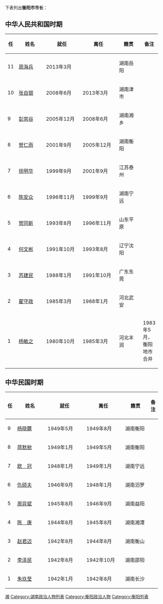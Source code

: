 下表列出'''衡阳市市长'''：

==中华人民共和国时期==
{| class="wikitable"
! 任
! style="width:6em;" | 姓名 
! style="width:8em;" | 就任 
! style="width:8em;" | 离任 
! style="width:5em;" | 籍贯 
! 备注
|-
| 11 || [[周海兵|周海兵]] || 2013年3月 || ||湖南岳阳||
|-
| 10 || [[张自银|张自银]] || 2008年6月 || 2013年3月 ||湖南津市|| 
|-
| 9 || [[彭崇谷|彭崇谷]] || 2005年12月 || 2008年6月 ||湖南湘乡|| 
|-
| 8 || [[贺仁雨|贺仁雨]] || 2001年9月 || 2005年12月 ||湖南衡阳|| 
|-
| 7 || [[徐明华|徐明华]] || 1999年9月 || 2001年9月 ||江苏泰州|| 
|-
| 6 || [[陈安众|陈安众]] || 1996年11月 || 1999年9月 ||湖南宁远|| 
|-
| 5 || [[贺同新|贺同新]] || 1993年8月 || 1996年11月 ||山东平原|| 
|-
| 4 || [[何文彬|何文彬]] || 1991年10月 || 1993年8月 ||辽宁沈阳|| 
|-
| 3 || [[苏建民|苏建民]] || 1988年1月 || 1991年10月 ||广东东莞||
|-
| 2 || [[翟守政|翟守政]] || 1985年3月 || 1988年1月 ||河北武安|| 
|-
| 1 || [[杨敏之|杨敏之]] || 1980年10月 || 1985年3月 ||河北丰润|| 1983年5月，衡阳地市合并
|}

==中华民国时期==
{| class="wikitable"
! 任
! style="width:6em;" | 姓名 
! style="width:8em;" | 就任 
! style="width:8em;" | 离任 
! style="width:5em;" | 籍贯 
! 备注
|-
| 9 || [[杨晓麓|杨晓麓]] || 1949年5月 || 1949年8月 ||湖南衡阳|| 
|-
| 8 || [[蒋默掀|蒋默掀]] || 1949年1月 || 1949年5月 ||湖南衡阳|| 
|-
| 7 || [[欧冠|欧　冠]] || 1948年1月 || 1949年1月 ||湖南宁远|| 
|-
| 6 || [[仇硕夫|仇硕夫]] || 1946年9月 || 1948年1月 ||湖南汨罗|| 
|-
| 5 || [[周异斌|周异斌]] || 1945年8月 || 1946年9月 ||湖南益阳|| 
|-
| 4 || [[陈庚|陈　庚]] || 1944年8月 || 1945年8月 ||湖南湘潭|| 
|-
| 3 || [[赵君迈|赵君迈]] || 1942年8月 || 1944年8月 ||湖南衡山||
|-
| 2 || [[李泽民|李泽民]] || 1942年8月 || 1942年10月 ||湖南邵阳|| 
|-
| 1 || [[朱玖莹|朱玖莹]] || 1942年1月 || 1942年8月 ||湖南长沙|| 
|}

[[Category:中国市长列表|湘]]
[[Category:湖南政治人物列表|Category:湖南政治人物列表]]
[[Category:衡阳政治人物|Category:衡阳政治人物]]
[[Category:衡阳列表|Category:衡阳列表]]